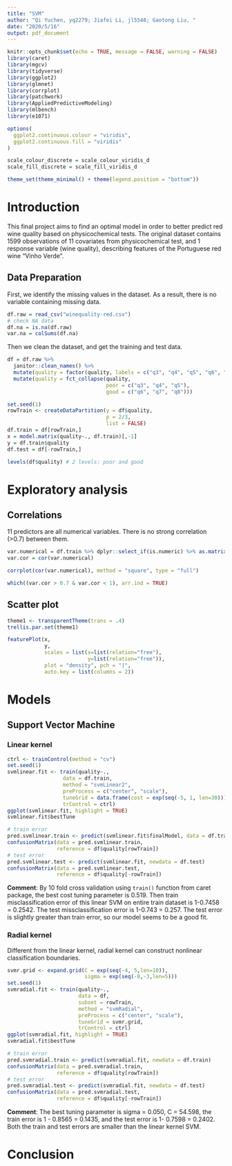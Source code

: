 ```yaml
---
title: "SVM"
author: "Qi Yuchen, yq2279; Jiafei Li, jl5548; Gaotong Liu, "
date: "2020/5/16"
output: pdf_document
---
```


```r
knitr::opts_chunk$set(echo = TRUE, message = FALSE, warning = FALSE)
library(caret)
library(mgcv)
library(tidyverse)
library(ggplot2)
library(glmnet)
library(corrplot)
library(patchwork)
library(AppliedPredictiveModeling)
library(mlbench)
library(e1071)

options(
  ggplot2.continuous.colour = "viridis",
  ggplot2.continuous.fill = "viridis"
)

scale_colour_discrete = scale_colour_viridis_d
scale_fill_discrete = scale_fill_viridis_d

theme_set(theme_minimal() + theme(legend.position = "bottom"))
```


# Introduction

This final project aims to find an optimal model in order to better predict red wine quality based on physicochemical tests. The original dataset contains 1599 observations of 11 covariates from physicochemical test, and 1 response variable (wine quality), describing features of the Portuguese red wine "Vinho Verde". 


## Data Preparation

First, we identify the missing values in the dataset. As a result, there is no variable containing missing data.

```r
df.raw = read_csv("winequality-red.csv")
# check NA data
df.na = is.na(df.raw)
var.na = colSums(df.na)
```

Then we clean the dataset, and get the training and test data.

```r
df = df.raw %>% 
  janitor::clean_names() %>% 
  mutate(quality = factor(quality, labels = c("q3", "q4", "q5", "q6", "q7", "q8"))) %>% 
  mutate(quality = fct_collapse(quality, 
                                poor = c("q3", "q4", "q5"),
                                good = c("q6", "q7", "q8")))

set.seed(1)
rowTrain <- createDataPartition(y = df$quality,
                                p = 2/3,
                                list = FALSE)
df.train = df[rowTrain,]
x = model.matrix(quality~., df.train)[,-1]
y = df.train$quality
df.test = df[-rowTrain,]

levels(df$quality) # 2 levels: poor and good
```



# Exploratory analysis

## Correlations 

11 predictors are all numerical variables. There is no strong correlation (>0.7) between them. 

```r
var.numerical = df.train %>% dplyr::select_if(is.numeric) %>% as.matrix()
var.cor = cor(var.numerical)

corrplot(cor(var.numerical), method = "square", type = "full")

which((var.cor > 0.7 & var.cor < 1), arr.ind = TRUE)
```

## Scatter plot 

```r
theme1 <- transparentTheme(trans = .4)
trellis.par.set(theme1)

featurePlot(x, 
            y,
            scales = list(x=list(relation="free"), 
                          y=list(relation="free")),
            plot = "density", pch = "|", 
            auto.key = list(columns = 2))
```



# Models

## Support Vector Machine

### Linear kernel

```r
ctrl <- trainControl(method = "cv") 
set.seed(1)
svmlinear.fit <- train(quality~., 
                  data = df.train,
                  method = "svmLinear2", 
                  preProcess = c("center", "scale"), 
                  tuneGrid = data.frame(cost = exp(seq(-5, 1, len=30))),
                  trControl = ctrl)
ggplot(svmlinear.fit, highlight = TRUE) 
svmlinear.fit$bestTune

# train error
pred.svmlinear.train <- predict(svmlinear.fit$finalModel, data = df.train)
confusionMatrix(data = pred.svmlinear.train, 
                reference = df$quality[rowTrain])
# test error
pred.svmlinear.test <- predict(svmlinear.fit, newdata = df.test)
confusionMatrix(data = pred.svmlinear.test, 
                reference = df$quality[-rowTrain])
```
__Comment__: By 10 fold cross validation using `train()` function from caret package, the best cost tuning parameter is 0.519. Then train misclassification error of this linear SVM on entire train dataset is 1-0.7458 = 0.2542. The test missclassification error is 1-0.743 = 0.257. The test error is slightly greater than train error, so our model seems to be a good fit.

### Radial kernel

Different from the linear kernel, radial kernel can construct nonlinear classification boundaries.

```r
svmr.grid <- expand.grid(C = exp(seq(-4, 5,len=10)),
                         sigma = exp(seq(-8,-3,len=5))) 
set.seed(1)             
svmradial.fit <- train(quality~., 
                       data = df, 
                       subset = rowTrain,
                       method = "svmRadial",
                       preProcess = c("center", "scale"),
                       tuneGrid = svmr.grid,             
                       trControl = ctrl)
ggplot(svmradial.fit, highlight = TRUE) 
svmradial.fit$bestTune 

# train error
pred.svmradial.train <- predict(svmradial.fit, newdata = df.train)
confusionMatrix(data = pred.svmradial.train, 
                reference = df$quality[rowTrain])
# test error
pred.svmradial.test <- predict(svmradial.fit, newdata = df.test)
confusionMatrix(data = pred.svmradial.test, 
                reference = df$quality[-rowTrain])
```

__Comment__: The best tuning parameter is sigma = 0.050, C = 54.598, the train error is 1 - 0.8565 = 0.1435, and the test error is 1- 0.7598 = 0.2402. Both the train and test errors are smaller than the linear kernel SVM.

# Conclusion




